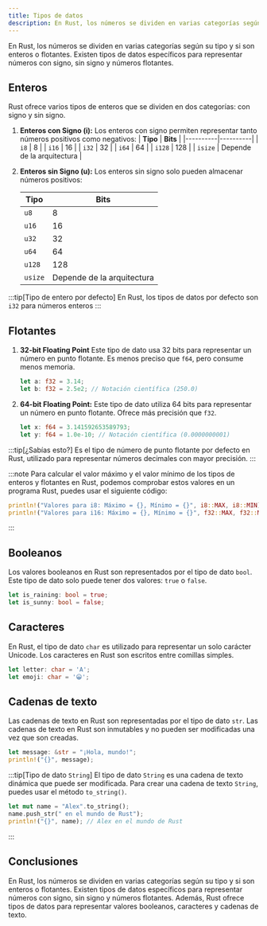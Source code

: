 ```yaml
---
title: Tipos de datos
description: En Rust, los números se dividen en varias categorías según su tipo y si son enteros o flotantes. Existen tipos de datos específicos para representar números con signo, sin signo y números flotantes.
---
```


En Rust, los números se dividen en varias categorías según su tipo y si son enteros o flotantes. Existen tipos de datos específicos para representar números con signo, sin signo y números flotantes.

## Enteros
Rust ofrece varios tipos de enteros que se dividen en dos categorías: con signo y sin signo.


<Steps>

1. **Enteros con Signo (i):**
Los enteros con signo permiten representar tanto números positivos como negativos:
    | **Tipo** | **Bits** |
    |----------|----------|
    | `i8`     | 8        |
    | `i16`    | 16       |
    | `i32`    | 32       |
    | `i64`    | 64       |
    | `i128`   | 128      |
    | `isize`  | Depende de la arquitectura |

2. **Enteros sin Signo (u):** Los enteros sin signo solo pueden almacenar números positivos:

    | **Tipo** | **Bits** |
    |----------|----------|
    | `u8`     | 8        |
    | `u16`    | 16       |
    | `u32`    | 32       |
    | `u64`    | 64       |
    | `u128`   | 128      |
    | `usize`  | Depende de la arquitectura |

</Steps>

:::tip[Tipo de entero por defecto]
En Rust, los tipos de datos por defecto son `i32` para números enteros
:::

## Flotantes

<Steps>

1. **32-bit Floating Point** Este tipo de dato usa 32 bits para representar un número en punto flotante. Es menos preciso que `f64`, pero consume menos memoria.
    ```rust
    let a: f32 = 3.14;
    let b: f32 = 2.5e2; // Notación científica (250.0)
    ```

2. **64-bit Floating Point:** Este tipo de dato utiliza 64 bits para representar un número en punto flotante. Ofrece más precisión que `f32`.

    ```rust
    let x: f64 = 3.141592653589793;
    let y: f64 = 1.0e-10; // Notación científica (0.0000000001)
    ```

</Steps>
:::tip[¿Sabías esto?]
Es el tipo de número de punto flotante por defecto en Rust, utilizado para representar números decimales con mayor precisión. 
:::

:::note
Para calcular el valor máximo y el valor mínimo de los tipos de enteros y flotantes en Rust, podemos comprobar estos valores en un programa Rust, puedes usar el siguiente código:

```rust
println!("Valores para i8: Máximo = {}, Mínimo = {}", i8::MAX, i8::MIN);
println!("Valores para i16: Máximo = {}, Mínimo = {}", f32::MAX, f32::MIN);
```

:::

## Booleanos

Los valores booleanos en Rust son representados por el tipo de dato `bool`. Este tipo de dato solo puede tener dos valores: `true` o `false`.

```rust
let is_raining: bool = true;
let is_sunny: bool = false;
``` 

## Caracteres

En Rust, el tipo de dato `char` es utilizado para representar un solo carácter Unicode. Los caracteres en Rust son escritos entre comillas simples.

```rust
let letter: char = 'A';
let emoji: char = '😀';
```

## Cadenas de texto

Las cadenas de texto en Rust son representadas por el tipo de dato `str`. Las cadenas de texto en Rust son inmutables y no pueden ser modificadas una vez que son creadas.

```rust
let message: &str = "¡Hola, mundo!";
println!("{}", message);
```

:::tip[Tipo de dato `String`]
El tipo de dato `String` es una cadena de texto dinámica que puede ser modificada. Para crear una cadena de texto `String`, puedes usar el método `to_string()`.

```rust
let mut name = "Alex".to_string();
name.push_str(" en el mundo de Rust");
println!("{}", name); // Alex en el mundo de Rust
```

:::

## Conclusiones

En Rust, los números se dividen en varias categorías según su tipo y si son enteros o flotantes. Existen tipos de datos específicos para representar números con signo, sin signo y números flotantes. Además, Rust ofrece tipos de datos para representar valores booleanos, caracteres y cadenas de texto.


